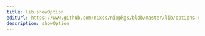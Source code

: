 ```yaml
---
title: lib.showOption
editUrl: https://www.github.com/nixos/nixpkgs/blob/master/lib/options.nix#L373C16
description: showOption
---
```




<LinkCard
    title="Contribute Now!"
    description="API Documentation is done in our source code"
    href="https://www.github.com/nixos/nixpkgs/blob/master/lib/options.nix#L373C16"
/>

